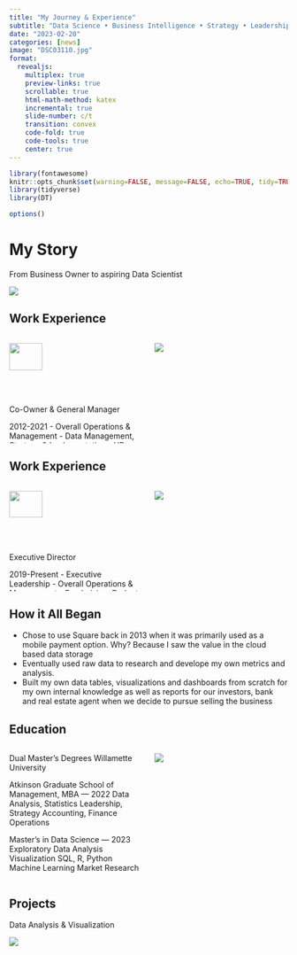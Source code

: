 ```yaml
---
title: "My Journey & Experience"
subtitle: "Data Science • Business Intelligence • Strategy • Leadership"
date: "2023-02-20"
categories: [news]
image: "DSC03110.jpg"
format:
  revealjs:
    multiplex: true
    preview-links: true
    scrollable: true
    html-math-method: katex
    incremental: true
    slide-number: c/t
    transition: convex
    code-fold: true
    code-tools: true
    center: true
---
```


<link href="//netdna.bootstrapcdn.com/font-awesome/4.1.0/css/font-awesome.min.css" rel="stylesheet">

```r
library(fontawesome)
knitr::opts_chunk$set(warning=FALSE, message=FALSE, echo=TRUE, tidy=TRUE, comment=NA, prompt=FALSE, fig.height=6, fig.width=6.5, fig.retina = 3, dev = 'svg', eval=TRUE)
library(tidyverse)
library(DT)

options()
```

# My Story

From Business Owner to aspiring Data Scientist

![](DSC03110.jpg)

## Work Experience

:::: {.columns}
::: {.column width="50%"}
![](Rafns Logo NEW.png){width=50%}

Co-Owner & General Manager

2012-2021
- Overall Operations & Management
- Data Management, Strategy & Implementation
- HR, Employee Management
- Visual Branding, Marketing & Communications

:::
::: {.column width="50%"}
![](4N7A1525.jpg)

:::
::::

## Work Experience

:::: {.columns}
::: {.column width="50%"}
![](logo-mock-c-dark@1x.png){width=50%}

Executive Director

2019-Present
- Executive Leadership
- Overall Operations & Management
- Fundraising, Budget & Finance
- Public Speaking & Presentations
- Visual Branding & Marketing

:::
::: {.column width="50%"}
![](IMG_6045.png)

:::
::::

## How it All Began

- Chose to use Square back in 2013 when it was primarily used as a mobile payment option. Why? Because I saw the value in the cloud based data storage
- Eventually used raw data to research and develope my own metrics and analysis. 
- Built my own data tables, visualizations and dashboards from scratch for my own internal knowledge as well as reports for our investors, bank and real estate agent when we decide to pursue selling the business


## Education

:::: {.columns}
::: {.column width="50%"}

Dual Master's Degrees
Willamette University

Atkinson Graduate School of Management, MBA — 2022
Data Analysis, Statistics
Leadership, Strategy
Accounting, Finance
Operations


Master’s in Data Science — 2023
Exploratory Data Analysis
Visualization
SQL, R, Python
Machine Learning
Market Research

:::
::: {.column width="50%"}
![](220827-Portraits-9.jpg)

:::
::::

## Projects

Data Analysis & Visualization

![](2022 - MSDS Capstone Highlights GIF.gif)

